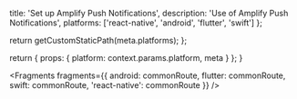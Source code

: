 
  title: 'Set up Amplify Push Notifications',
  description: 'Use of Amplify Push Notifications',
  platforms: ['react-native', 'android', 'flutter', 'swift']
};

  return getCustomStaticPath(meta.platforms);
};

  return {
    props: {
      platform: context.params.platform,
      meta
    }
  };
}


<Fragments
  fragments={{
    android: commonRoute,
    flutter: commonRoute,
    swift: commonRoute,
    'react-native': commonRoute
  }}
/>
